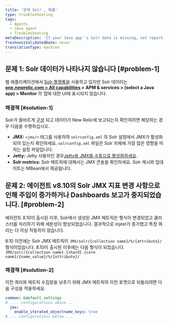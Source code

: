 ```yaml
---
title: '문제 Solr , 해결'
type: troubleshooting
tags:
  - Agents
  - Java agent
  - Troubleshooting
metaDescription: 'If your Java app''s Solr data is missing, not reporting to New Relic, or too much data is being reported, follow these troubleshooting steps to ensure Solr is configured correctly.'
freshnessValidatedDate: never
translationType: machine
---
```


## 문제 1: Solr 데이터가 나타나지 않습니다 [#problem-1]

웹 애플리케이션에서 [Solr 플랫폼을](http://lucene.apache.org/solr/) 사용하고 있지만 Solr 데이터는 <DNT>**[one.newrelic.com &gt; All capabilities](https://one.newrelic.com/all-capabilities) &gt; APM &amp; services &gt; (select a Java app) &gt; Monitor**</DNT> 의 앱에 대한 <InlinePopover type="apm" />UI에 표시되지 않습니다.

### 해결책 [#solution-1]

Solr가 올바르게 [구성](/docs/agents/java-agent/getting-started/compatibility-requirements-java-agent#other) 되고 데이터가 New Relic에 보고되는지 확인하려면 해당하는 경우 다음을 수행하십시오.

* <DNT>**JMX:**</DNT> `<jmx/>` 태그를 사용하여 `solrconfig.xml` 의 Solr 설정에서 JMX가 활성화되어 있는지 확인하세요. `solrconfig.xml` 파일은 Solr 자체에 가장 많은 영향을 미치는 설정 파일입니다.
* <DNT>**Jetty:**</DNT> Jetty 사용자인 경우[Jetty용 JMX를 수동으로 활성화하세요](https://wiki.eclipse.org/Jetty/Tutorial/JMX#Enabling_JMXConnectorServer_for_Remote_Access).
* <DNT>**Solr metrics:**</DNT> Solr 메트릭에 대해서는 JMX 콘솔을 확인하세요. Solr 캐시와 업데이트는 MBean에서 제공됩니다.

## 문제 2: 에이전트 v8.10의 Solr JMX 지표 변경 사항으로 인해 주입이 증가하거나 Dashboards 보고가 중지되었습니다. [#problem-2]

에이전트 8.10이 출시된 이후, Solr에서 생성된 JMX 메트릭은 형식이 변경되었고 클러스터를 처리하기 위해 세분성이 향상되었습니다. 결과적으로 injest가 증가했고 특정 쿼리는 더 이상 작동하지 않습니다.

8.10 이전에는 Solr JMX 메트릭이 `JMX/solr/{collection name}/%/{attribute}/` 형식이었습니다. 8.10이 출시된 이후에는 다음 형식이 되었습니다. `JMX/solr/{collection name}.{shard}.{core name}/{name_value}/%/{attribute}/`

### 해결책 [#solution-2]

이전 쿼리와 메트릭 수집량을 낮추기 위해 JMX 메트릭의 이전 포맷으로 되돌리려면 다음 구성을 적용하세요.

```yml
common: &default_settings
# .... configurations above ...
  jmx:
    enable_iterated_objectname_keys: true
# ... configurations below ...
```